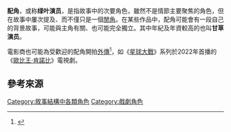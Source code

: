 '''配角'''，或称'''绿叶演员'''，是指故事中的次要角色，雖然不是情節主要聚焦的角色，但在故事中屢次提及、而不僅只是一個[[閒角|閒角]]。在某些作品中，配角可能會有一段自己的背景故事，可能與主角有關、也可能完全獨立。其中年紀及年資較高的也叫'''甘草演员'''。

電影商也可能為受歡迎的配角開拍[[外傳|外傳]]<ref>{{cite web|last1=Staff|first1=THR|title=6 Characters Who Became the Stars of Their Own Spinoff Films|url=http://www.hollywoodreporter.com/news/minions-5-character-spinoff-films-808201|website=The Hollywood Reporter|accessdate=10 June 2016|archive-date=2020-10-29|archive-url=https://web.archive.org/web/20201029204743/https://www.hollywoodreporter.com/news/minions-5-character-spinoff-films-808201|dead-url=no}}</ref>，如《[[星球大戰|星球大戰]]》系列於2022年首播的《[[歐比王·肯諾比_(電視劇)|歐比王·肯諾比]]》電視劇。

==參考來源==
<references />

{{Narrative}}
[[Category:敘事結構中各類角色|Category:敘事結構中各類角色]]
[[Category:戲劇角色|Category:戲劇角色]]